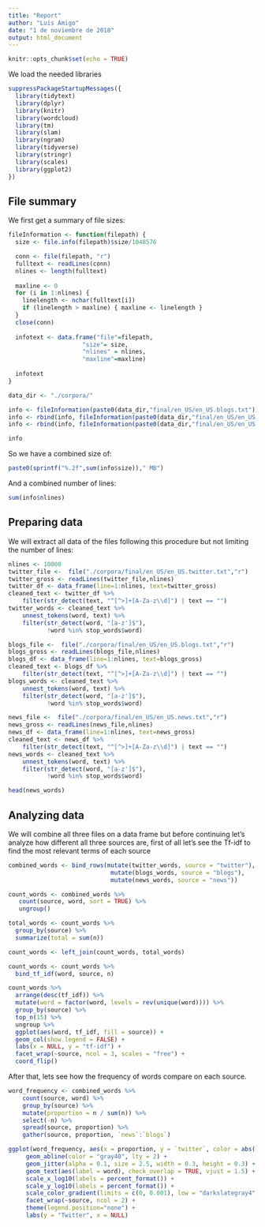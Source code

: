 ```yaml
---
title: "Report"
author: "Luis Amigo"
date: "1 de noviembre de 2018"
output: html_document
---
```


```r
knitr::opts_chunk$set(echo = TRUE)
```

We load the needed libraries

```r
suppressPackageStartupMessages({
  library(tidytext)
  library(dplyr)
  library(knitr)
  library(wordcloud)
  library(tm)
  library(slam)
  library(ngram)
  library(tidyverse)
  library(stringr)
  library(scales)
  library(ggplot2)
})
```

## File summary

We first get a summary of file sizes:

```r

fileInformation <- function(filepath) {
  size <- file.info(filepath)$size/1048576

  conn <- file(filepath, "r")
  fulltext <- readLines(conn)
  nlines <- length(fulltext)
  
  maxline <- 0
  for (i in 1:nlines) {
    linelength <- nchar(fulltext[i])
    if (linelength > maxline) { maxline <- linelength }
  }
  close(conn)
  
  infotext <- data.frame("file"=filepath,
                     "size"= size,
                     "nlines" = nlines,
                     "maxline"=maxline)
  
  infotext
}

data_dir <- "./corpora/"

info <- fileInformation(paste0(data_dir,"final/en_US/en_US.blogs.txt"))
info <- rbind(info, fileInformation(paste0(data_dir,"final/en_US/en_US.news.txt")))
info <- rbind(info, fileInformation(paste0(data_dir,"final/en_US/en_US.twitter.txt")))

info

```
So we have a combined size of:

```r

paste0(sprintf("%.2f",sum(info$size))," MB")

```

And a combined number of lines:

```r

sum(info$nlines)

```

## Preparing data

We will extract all data of the files following this procedure but not limiting the number of lines:

```r
nlines <- 10000
twitter_file <-  file("./corpora/final/en_US/en_US.twitter.txt","r")
twitter_gross <- readLines(twitter_file,nlines)
twitter_df <- data_frame(line=1:nlines, text=twitter_gross)
cleaned_text <- twitter_df %>% 
    filter(str_detect(text, "^[^>]+[A-Za-z\\d]") | text == "")
twitter_words <- cleaned_text %>%
    unnest_tokens(word, text) %>%
    filter(str_detect(word, "[a-z']$"),
           !word %in% stop_words$word)

blogs_file <-  file("./corpora/final/en_US/en_US.blogs.txt","r")
blogs_gross <- readLines(blogs_file,nlines)
blogs_df <- data_frame(line=1:nlines, text=blogs_gross)
cleaned_text <- blogs_df %>% 
    filter(str_detect(text, "^[^>]+[A-Za-z\\d]") | text == "")
blogs_words <- cleaned_text %>%
    unnest_tokens(word, text) %>%
    filter(str_detect(word, "[a-z']$"),
           !word %in% stop_words$word)

news_file <-  file("./corpora/final/en_US/en_US.news.txt","r")
news_gross <- readLines(news_file,nlines)
news_df <- data_frame(line=1:nlines, text=news_gross)
cleaned_text <- news_df %>% 
    filter(str_detect(text, "^[^>]+[A-Za-z\\d]") | text == "")
news_words <- cleaned_text %>%
    unnest_tokens(word, text) %>%
    filter(str_detect(word, "[a-z']$"),
           !word %in% stop_words$word)

head(news_words)

```

## Analyzing data

We will combine all three files on a data frame but before continuing let's analyze how different all three sources are, first of all let's see the Tf-idf to find the most relevant terms of each source


``` r


combined_words <- bind_rows(mutate(twitter_words, source = "twitter"),
                             mutate(blogs_words, source = "blogs"),
                             mutate(news_words, source = "news"))

count_words <- combined_words %>%
   count(source, word, sort = TRUE) %>%
   ungroup()

total_words <- count_words %>% 
  group_by(source) %>% 
  summarize(total = sum(n))

count_words <- left_join(count_words, total_words)

count_words <- count_words %>%
  bind_tf_idf(word, source, n)

count_words %>%
  arrange(desc(tf_idf)) %>%
  mutate(word = factor(word, levels = rev(unique(word)))) %>% 
  group_by(source) %>% 
  top_n(15) %>% 
  ungroup %>%
  ggplot(aes(word, tf_idf, fill = source)) +
  geom_col(show.legend = FALSE) +
  labs(x = NULL, y = "tf-idf") +
  facet_wrap(~source, ncol = 3, scales = "free") +
  coord_flip()

```

After that, lets see how the frequency of words compare on each source.


```r

word_frequency <- combined_words %>% 
    count(source, word) %>%
    group_by(source) %>%
    mutate(proportion = n / sum(n)) %>% 
    select(-n) %>% 
    spread(source, proportion) %>% 
    gather(source, proportion, `news`:`blogs`)

ggplot(word_frequency, aes(x = proportion, y = `twitter`, color = abs(`twitter` - proportion))) +
     geom_abline(color = "gray40", lty = 2) +
     geom_jitter(alpha = 0.1, size = 2.5, width = 0.3, height = 0.3) +
     geom_text(aes(label = word), check_overlap = TRUE, vjust = 1.5) +
     scale_x_log10(labels = percent_format()) +
     scale_y_log10(labels = percent_format()) +
     scale_color_gradient(limits = c(0, 0.001), low = "darkslategray4", high = "gray75") +
     facet_wrap(~source, ncol = 2) +
     theme(legend.position="none") +
     labs(y = "Twitter", x = NULL)

```

